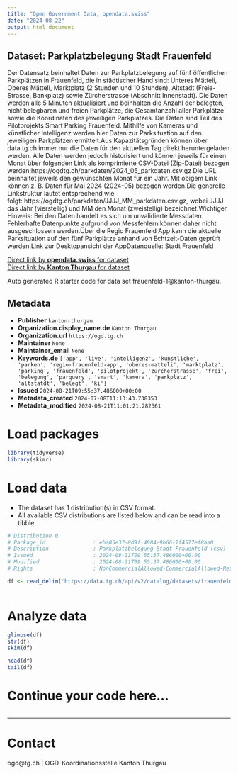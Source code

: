 ```yaml
---
title: "Open Government Data, opendata.swiss"
date: "2024-08-22"
output: html_document
---
```


## Dataset: Parkplatzbelegung Stadt Frauenfeld

Der Datensatz beinhaltet Daten zur Parkplatzbelegung auf fünf öffentlichen Parkplätzen in Frauenfeld, die in städtischer Hand sind: Unteres Mätteli, Oberes Mätteli, Marktplatz (2 Stunden und 10 Stunden), Altstadt (Freie-Strasse, Bankplatz) sowie Zürcherstrasse (Abschnitt Innenstadt). Die Daten werden alle 5 Minuten aktualisiert und beinhalten die Anzahl der belegten, nicht belegbaren und freien Parkplätze, die Gesamtanzahl aller Parkplätze sowie die Koordinaten des jeweiligen Parkplatzes. Die Daten sind Teil des Pilotprojekts Smart Parking Frauenfeld. Mithilfe von Kameras und künstlicher Intelligenz werden hier Daten zur Parksituation auf den jeweiligen Parkplätzen ermittelt.Aus Kapazitätsgründen können über data.tg.ch immer nur die Daten für den aktuellen Tag direkt heruntergeladen werden. Alle Daten werden jedoch historisiert und können jeweils für einen Monat über folgenden Link als komprimierte CSV-Datei (Zip-Datei) bezogen werden:https://ogdtg.ch/parkdaten/2024_05_parkdaten.csv.gz Die URL beinhaltet jeweils den gewünschten Monat für ein Jahr. Mit obigem Link können z. B. Daten für Mai 2024 (2024-05) bezogen werden.Die generelle Linkstruktur lautet entsprechend wie folgt: https://ogdtg.ch/parkdaten/JJJJ_MM_parkdaten.csv.gz, wobei JJJJ das Jahr (vierstellig) und MM den Monat (zweistellig) bezeichnet.Wichtiger Hinweis: Bei den Daten handelt es sich um unvalidierte Messdaten. Fehlerhafte Datenpunkte aufgrund von Messfehlern können daher nicht ausgeschlossen werden.Über die Regio Frauenfeld App kann die aktuelle Parksituation auf den fünf Parkplätze anhand von Echtzeit-Daten geprüft werden.Link
zur Desktopansicht der AppDatenquelle: Stadt Frauenfeld

[Direct link by **opendata.swiss** for dataset](https://opendata.swiss/de/dataset/parkplatzbelegung-stadt-frauenfeld)<br>
[Direct link by **Kanton Thurgau** for dataset](https://data.tg.ch/explore/dataset/frauenfeld-1/)

Auto generated R starter code for data set frauenfeld-1@kanton-thurgau.

## Metadata

- **Publisher** `kanton-thurgau`
- **Organization.display_name.de** `Kanton Thurgau`
- **Organization.url** `https://ogd.tg.ch`
- **Maintainer** `None`
- **Maintainer_email** `None`
- **Keywords.de** `['app', 'live', 'intelligenz', 'kunstliche', 'parken', 'regio-frauenfeld-app', 'oberes-matteli', 'marktplatz', 'parking', 'frauenfeld', 'pilotprojekt', 'zurcherstrasse', 'frei', 'belegung', 'parquery', 'smart', 'kamera', 'parkplatz', 'altstatdt', 'belegt', 'ki']`
- **Issued** `2024-08-21T09:55:37.486000+00:00`
- **Metadata_created** `2024-07-08T11:13:43.738353`
- **Metadata_modified** `2024-08-21T11:01:21.282361`


# Load packages

```r

library(tidyverse)
library(skimr)

```

# Load data

-   The dataset has 1 distribution(s) in CSV format.
-   All available CSV distributions are listed below and can be read into a tibble.

```r

# Distribution 0
# Package_id               : eba05e37-8d9f-4984-9b66-7f4577ef8aa8
# Description              : Parkplatzbelegung Stadt Frauenfeld (csv)
# Issued                   : 2024-08-21T09:55:37.486000+00:00
# Modified                 : 2024-08-21T09:55:37.486000+00:00
# Rights                   : NonCommercialAllowed-CommercialAllowed-ReferenceRequired

df <- read_delim('https://data.tg.ch/api/v2/catalog/datasets/frauenfeld-1/exports/csv?use_labels=true')



```

# Analyze data

```r

glimpse(df)
str(df)
skim(df)

head(df)
tail(df)

```

# Continue your code here...

```r

```

------------------------------------------------------------------------

# Contact

ogd@tg.ch | OGD-Koordinationsstelle Kanton Thurgau
